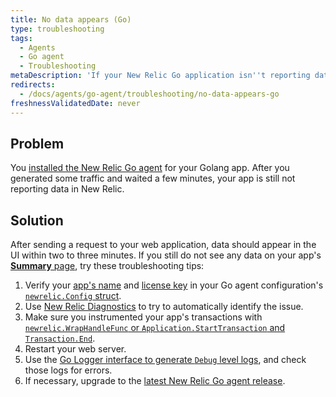 ```yaml
---
title: No data appears (Go)
type: troubleshooting
tags:
  - Agents
  - Go agent
  - Troubleshooting
metaDescription: 'If your New Relic Go application isn''t reporting data, follow these troubleshooting tips.'
redirects:
  - /docs/agents/go-agent/troubleshooting/no-data-appears-go
freshnessValidatedDate: never
---
```


## Problem

You [installed the New Relic Go agent](/docs/agents/go-agent/get-started/install-new-relic-go) for your Golang app. After you generated some traffic and waited a few minutes, your app is still not reporting data in New Relic.

## Solution

After sending a request to your web application, data should appear in the <InlinePopover type="apm" /> UI within two to three minutes. If you still do not see any data on your app's [**Summary** page](/docs/apm/applications-menu/monitoring/apm-overview-page), try these troubleshooting tips:

1. Verify your [app's name](/docs/agents/go-agent/instrumentation/go-agent-configuration#app-name) and [license key](/docs/agents/go-agent/instrumentation/go-agent-configuration#license) in your Go agent configuration's [`newrelic.Config` struct](/docs/agents/go-agent/instrumentation/go-agent-configuration).
2. Use [New Relic Diagnostics](/docs/agents/manage-apm-agents/troubleshooting/new-relic-diagnostics) to try to automatically identify the issue.
3. Make sure you instrumented your app's transactions with [`newrelic.WrapHandleFunc` or `Application.StartTransaction` and `Transaction.End`](/docs/agents/go-agent/get-started/instrument-go-transactions).
4. Restart your web server.
5. Use the [Go Logger interface to generate `Debug` level logs](/docs/agents/go-agent/instrumentation/go-agent-logging), and check those logs for errors.
6. If necessary, upgrade to the [latest New Relic Go agent release](/docs/release-notes/agent-release-notes/go-release-notes).
